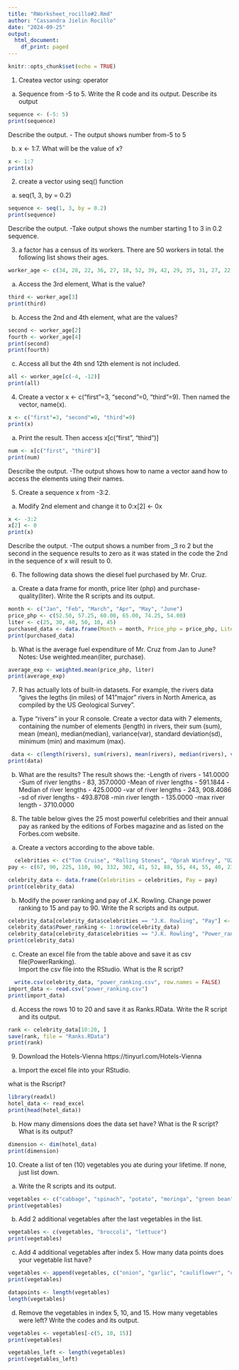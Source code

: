 ```yaml
---
title: "RWorksheet_rocillo#2.Rmd"
author: "Cassandra Jielin Rocillo"
date: "2024-09-25"
output:
  html_document:
    df_print: paged
---
```


```r
knitr::opts_chunk$set(echo = TRUE)
```

1. Createa vector using: operator
a. Sequence from -5 to 5. Write the R code and its output. Describe its output
```r
sequence <- (-5: 5)
print(sequence)
```
Describe the output.
  - The output shows number from-5 to 5

b. x <- 1:7. What will be the value of x?
```r
x <- 1:7
print(x)
```
2. create a vector using seq() function
a. seq(1, 3, by = 0.2)
```r
sequence <- seq(1, 3, by = 0.2)
print(sequence)
```
Describe the output.
  -Take output shows the number starting 1 to 3 in 0.2 sequence.

3. a factor has a census of its workers. There are 50 workers in total. the following list shows their ages.

```r
worker_age <- c(34, 28, 22, 36, 27, 18, 52, 39, 42, 29, 35, 31, 27, 22, 37, 34, 19, 20, 57, 49, 50, 37, 46, 25, 17, 37, 43, 53, 41, 51, 35, 24, 33, 41, 53, 40, 18, 44, 38, 41, 27, 39, 19, 30, 61, 54, 58, 26, 18)
```

a. Access the 3rd element, What is  the value?
```r
third <- worker_age[3]
print(third)
```
b. Access the 2nd and 4th element, what are the values?
```r
second <- worker_age[2]
fourth <- worker_age[4]
print(second)
print(fourth)
```

c. Access all but the 4th snd 12th element is not included.
```r
all <- worker_age[c(-4, -12)]
print(all)
```
4. Create a vector x <- c("first"=3, "second"=0, "third"=9).
Then named the vector, name(x).

```r
x <- c("first"=3, "second"=0, "third"=9)
print(x)
```
a. Print the result. Then access x[c("first", "third")]
```r
num <- x[c("first", "third")]
print(num)
```
Describe the output. 
   -The output shows how to name a vector aand how to access the elements using their names. 
   
5. Create a sequence x from -3:2.
a. Modify 2nd element and change it to 0:x[2] <- 0x

```r
x <- -3:2
x[2] <- 0
print(x)

```
Describe the output.
  -The output shows a number from _3 ro 2 but the second in the sequence results to zero as it was stated in the code the 2nd in the sequence of x will result to 0.
  
6. The following data shows the diesel fuel purchased by Mr. Cruz.

a. Create a data frame for month, price liter (php) and purchase-quality(liter). 
Write the R scripts and its output.

```r
month <- c("Jan", "Feb", "March", "Apr", "May", "June")
price_php <- c(52.50, 57.25, 60.00, 65.00, 74.25, 54.00)
liter <- c(25, 30, 40, 50, 10, 45)
purchased_data <- data.frame(Month = month, Price_php = price_php, Liter = liter)
print(purchased_data)

```

b. What is the average fuel expenditure of Mr. Cruz from Jan to June? 
Notes: Use weighted.mean(liter, purchase).
```r
average_exp <- weighted.mean(price_php, liter)
print(average_exp)
```
7. R has actually lots of built-in datasets. For example, the rivers data “gives the legths (in miles) of 141”major” rivers in North America, as compiled by the US Geological Survey”.
a. Type “rivers” in your R console. 
Create a vector data with 7 elements, containing the number of elements (length) in rivers, their sum (sum), mean (mean), median(median), variance(var), standard deviation(sd), minimum (min) and maximum (max).

```r
 data <- c(length(rivers), sum(rivers), mean(rivers), median(rivers), var(rivers),sd(rivers), min(rivers), max(rivers))
print(data)
```
b. What are the results? The result shows the:
  -Length of rivers - 141.0000
  -Sum of river lengths - 83, 357.0000
  -Mean of river lengths - 591.1844
  -Median of river lengths - 425.0000
  -var of river lengths - 243, 908.4086
  -sd of river lengths - 493.8708
  -min river length - 135.0000
  -max river length - 3710.0000

8. The table below gives the 25 most powerful celebrities and their annual pay as ranked by the editions of Forbes magazine and as listed on the Forbes.com website.
a. Create a vectors according to the above table.
```r
  celebrities <- c("Tom Cruise", "Rolling Stones", "Oprah Winfrey", "U2", "Tiger Woods", "Steven Spielberg", "Howard Stern", "50 Cent", "Cast of the Sopranos", "Dan Brown", " Bruce Springsteen", "Donald Trump", "Muhammad Ali", "Paul McCartney", "George Lucas", "Elton John", "David Letterman", "Phil Mickelson", "J.K Rowling", "Brad Pitt", "Peter Jackson", "Dr. Phil McGraw", "Jay Lenon", "Celine Dion", "Kobe Bryant")
pay <- c(67, 90, 225, 110, 90, 332, 302, 41, 52, 88, 55, 44, 55, 40, 233, 34, 40, 47, 75, 25, 39, 45, 32, 40, 31)

celebrity_data <- data.frame(Celebrities = celebrities, Pay = pay)
print(celebrity_data)
```
b. Modify the power ranking and pay of J.K. Rowling.
Change power ranking to 15 and pay to 90. 
Write the R scripts and its output.

```r
celebrity_data[celebrity_data$celebrities == "J.K. Rowling", "Pay"] <- 90
celebrity_data$Power_ranking <- 1:nrow(celebrity_data)
celebrity_data[celebrity_data$celebrities == "J.K. Rowling", "Power_ranking"] <- 15
print(celebrity_data)
```
c. Create an excel file from the table above and save it
as csv file(PowerRanking).  
Import the csv file into the RStudio. What is the R script?
```r
  write.csv(celebrity_data, "power_ranking.csv", row.names = FALSE)
import_data <- read.csv("power_ranking.csv")
print(import_data)
```
d. Access the rows 10 to 20 and save it as Ranks.RData.
Write the R script and its output.
```r
rank <- celebrity_data[10:20, ]
save(rank, file = "Ranks.RData")
print(rank)
```

9. Download the Hotels-Vienna https://tinyurl.com/Hotels-Vienna
a. Import the excel file into your RStudio.

what is the Rscript? 
```r
library(readxl)
hotel_data <- read_excel
print(head(hotel_data))
```
b. How many dimensions does the data set have?
What is the R script? What is its output?
```r
dimension <- dim(hotel_data)
print(dimension)
```
10. Create a list of ten (10) vegetables you ate during your lifetime. If none, just list down.
a. Write the R scripts and its output.
```r
vegetables <- c("cabbage", "spinach", "potato", "moringa", "green bean", "radish", "bottle gourd", "cucumber", "squash", "eggplant")
print(vegetables)
```
b. Add 2 additional vegetables after the last vegetables
in the list. 
```r
vegetables <- c(vegetables, "broccoli", "lettuce")
print(vegetables)
```
c. Add 4 additional vegetables after index 5. 
How many data points does your vegetable list have? 
```r
vegetables <- append(vegetables, c("onion", "garlic", "cauliflower", "carrots"), after = 5)
print(vegetables)

datapoints <- length(vegetables)
length(vegetables)
```
d. Remove the vegetables in index 5, 10, and 15. 
How many vegetables were left? Write the codes and its output.

```r
vegetables <- vegetables[-c(5, 10, 15)]
print(vegetables)

vegetables_left <- length(vegetables)
print(vegetables_left)

```

